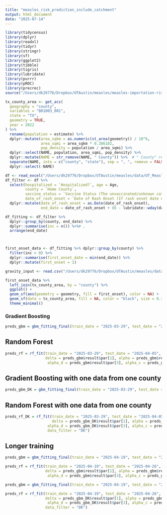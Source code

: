 ```yaml
---
title: "measles_risk_prediction_include_catchment"
output: html_document
date: "2025-07-14"
---
```


```r

library(tidycensus)
library(dplyr)
library(readxl)
library(tidyr)
library(stringr)
library(sf)
library(ggplot2)
library(tibble)
library(tigris)
library(lubridate)
library(purrr)
library(pROC)
library(precrec)
source("/Users/dk29776/Dropbox/UTAustin/measles/measles-importation-risk/code/measles_risk_model_function.R")

tx_county_area <- get_acs(
  geography = "county",
  variables = "B01003_001",
  state = "TX",
  geometry = TRUE,
  year = 2022
) %>%
  rename(population = estimate) %>%
  dplyr::mutate(area_sqkm = as.numeric(st_area(geometry)) / 10^6,
                area_sqmi = area_sqkm * 0.386102,
                pop_density = population / area_sqmi) %>%
  dplyr::select(NAME, population, area_sqmi, pop_density) %>%
  dplyr::mutate(NAME = str_remove(NAME, " County")) %>%  # " County" remove
  separate(NAME, into = c("county", "state"), sep = ", ", remove = FALSE) %>%
  dplyr::select(-NAME)

df <- read_excel("/Users/dk29776/Dropbox/UTAustin/measles/data/UT_Measles_update_17062025.xlsx")
df_filter <- df %>%
  select(hospitalized = `Hospitalized?`, age = Age, 
         county = `Home County`,
         vaccine_status = `Vaccine Status (The unvaccinated/unknown category includes people with no documented doses of measles vaccine more than 14 days before symptom onset)`,
         date_of_rash_onset = `Date of Rash Onset (If rash onset date not available, the following hierarchy is used for date: symptom onset date, specimen collection date, hospital admission date, or date reported to the region)`) %>%
  dplyr::mutate(date_of_rash_onset = as.Date(date_of_rash_onset),
                end_date = date_of_rash_onset + (6 - lubridate::wday(date_of_rash_onset, week_start = 1)))

df_fitting <- df_filter %>%
  dplyr::group_by(county, end_date) %>%
  dplyr::summarise(inc = n()) %>%# ,
  arrange(end_date)



first_onset_data <- df_fitting %>% dplyr::group_by(county) %>%
  filter(inc > 0) %>%
  dplyr::summarise(first_onset_date = min(end_date)) %>%
  dplyr::mutate(first_onset = 1)

gravity_input <- read.csv("/Users/dk29776/Dropbox/UTAustin/measles/data/gravity_input.csv")
```

```r
first_onset_data %>%
  left_join(tx_county_area, by = "county") %>%
  ggplot() +
  geom_sf(aes(geometry = geometry, fill = first_onset), color = NA) +  # main layer
  geom_sf(data = tx_county_area, fill = NA, color = "black", size = 0.3) +  # outlines
  theme_minimal()

```



### Gradient Boosting


```r
preds_gbm = gbm_fitting_final(train_date = "2025-03-29", test_date = "2025-04-05", data_filter = NULL)

```

## Random Forest

```r
preds_rf = rf_fit(train_date = "2025-03-29", test_date = "2025-04-05",
                  delta = preds_gbm$result$par[1], alpha = preds_gbm$result$par[2], 
                   alpha_d = preds_gbm$result$par[3], alpha_c = preds_gbm$result$par[4])

```


## Gradient Boosting with one data from one county


```r
preds_gbm_DK = gbm_fitting_final(train_date = "2025-03-29", test_date = "2025-04-05", data_filter = "DK")
```


## Random Forest with one data from one county
```r
preds_rf_DK = rf_fit(train_date = "2025-03-29", test_date = "2025-04-05", 
                     delta = preds_gbm_DK$result$par[1], alpha = preds_gbm_DK$result$par[2], 
                   alpha_d = preds_gbm_DK$result$par[3], alpha_c = preds_gbm_DK$result$par[4],
                   data_filter = "DK")

```


## Longer training

```r
preds_gbm = gbm_fitting_final(train_date = "2025-04-19", test_date = "2025-04-26", data_filter = NULL)

preds_rf = rf_fit(train_date = "2025-04-19", test_date = "2025-04-26",
                  delta = preds_gbm$result$par[1], alpha = preds_gbm$result$par[2], 
                   alpha_d = preds_gbm$result$par[3], alpha_c = preds_gbm$result$par[4])

```

```r
preds_gbm = gbm_fitting_final(train_date = "2025-04-19", test_date = "2025-04-26", data_filter = "DK")

preds_rf = rf_fit(train_date = "2025-04-19", test_date = "2025-04-26", 
                  delta = preds_gbm_DK$result$par[1], alpha = preds_gbm_DK$result$par[2], 
                   alpha_d = preds_gbm_DK$result$par[3], alpha_c = preds_gbm_DK$result$par[4],
                  data_filter = "DK")

```